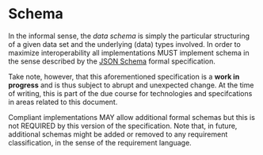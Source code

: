 # Schema

In the informal sense, the *data schema* is simply the particular structuring of
a given data set and the underlying (data) types involved.  In order to maximize
interoperability all implementations MUST implement schema in the sense
described by the
[JSON Schema](https://json-schema.org/draft/2020-12/json-schema-core.html)
formal specification.

Take note, however, that this aforementioned specification is a **work in
progress** and is thus subject to abrupt and unexpected change.  At the time of
writing, this is part of the due course for technologies and specifcations in
areas related to this document.

Compliant implementations MAY allow additional formal schemas but this is not
REQUIRED by this version of the specification.  Note that, in future, additional
schemas might be added or removed to any requirement classification, in the sense
of the requirement language.
